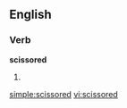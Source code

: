 
==English==

===Verb===
'''scissored'''

# {{past of|[[scissor]]}}

[[simple:scissored]]
[[vi:scissored]]